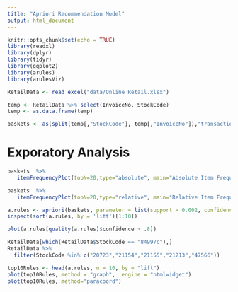 ```yaml
---
title: "Apriori Recommendation Model"
output: html_document
---
```


```r
knitr::opts_chunk$set(echo = TRUE)
library(readxl)
library(dplyr)
library(tidyr)
library(ggplot2)
library(arules)
library(arulesViz)
```


```r
RetailData <- read_excel("data/Online Retail.xlsx")

temp <- RetailData %>% select(InvoiceNo, StockCode)
temp <- as.data.frame(temp)

baskets <- as(split(temp[,"StockCode"], temp[,"InvoiceNo"]),"transactions")
```



# Exporatory Analysis
```r
baskets  %>%
   itemFrequencyPlot(topN=20,type="absolute", main="Absolute Item Frequency Plot")

baskets  %>%
   itemFrequencyPlot(topN=20,type="relative", main="Relative Item Frequency Plot")
```

```r
a.rules <- apriori(baskets, parameter = list(support = 0.002, confidence = .8, maxlen=10))
inspect(sort(a.rules, by = 'lift')[1:10])
```

```r
plot(a.rules[quality(a.rules)$confidence > .8])

```

```r
RetailData[which(RetailData$StockCode == "84997c"),]
RetailData %>%
  filter(StockCode %in% c("20723","21154","21155","21213","47566"))
```


```r
top10Rules <- head(a.rules, n = 10, by = "lift")
plot(top10Rules, method = "graph",  engine = "htmlwidget")
plot(top10Rules, method="paracoord")
```